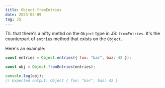 ```yaml
---
title: Object.fromEntries
date: 2023-04-09
tag: JS
---
```


TIL that there's a nifty methd on the `Object` type in JS: `fromEntries`. It's the 
counterpart of `entries` method that exists on the `Object`.

Here's an example: 

```js
const entries = Object.entries({ foo: "bar", baz: 42 });

const obj = Object.fromEntries(entries);

console.log(obj);
// Expected output: Object { foo: "bar", baz: 42 }
````
